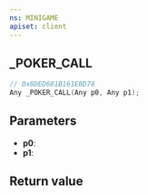 ```yaml
---
ns: MINIGAME
apiset: client
---
```

## _POKER_CALL

```c
// 0x8DED681B161EBD78
Any _POKER_CALL(Any p0, Any p1);
```


## Parameters
* **p0**:
* **p1**:

## Return value